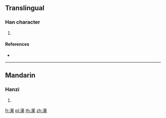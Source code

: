 ==Translingual==

===Han character===
{{Han char|rn=85|rad=水|as=14|sn=17|four=34194|canj=ETCF}}

# {{defn|Han|sort=水14}}

====References====
* {{Han ref|kx=0655.330|dkj=18494|hdz=31766.010|uh=6FDD|ud=28637|bh=ED59|bd=60761}}

----

==Mandarin==

===Hanzi===
{{cmn-hanzi|pin=[[qí]] ([[qi2]])|wg=ch'i<sup>2</sup>}}

# {{defn|lang=cmn|sort=水14}}

[[fr:濝]]
[[pl:濝]]
[[th:濝]]
[[zh:濝]]